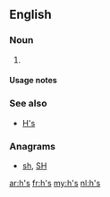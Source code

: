 ==English==

===Noun===
{{head|en|plural}}

# {{plural of|h|lang=en}}

====Usage notes====
{{U:en:plurals of letters}}

===See also===
* [[H's]]

===Anagrams===
* [[sh#English|sh]], [[SH#English|SH]]

[[ar:h's]]
[[fr:h's]]
[[my:h's]]
[[nl:h's]]